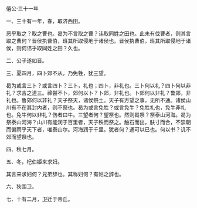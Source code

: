 

僖公·三十一年

一、三十有一年，春，取济西田。

恶乎取之？取之曹也。曷为不言取之曹？讳取同姓之田也。此未有伐曹者，则其言取之曹何？晋侯执曹伯，班其所取侵地于诸侯也。晋侯执曹伯，班其所取侵地于诸侯，则何讳乎取同姓之田？久也。

二、公子遂如晋。

三、夏四月，四卜郊不从，乃免牲，犹三望。

曷为或言三卜？或言四卜？三卜，礼也；四卜，非礼也。三卜何以礼？四卜何以非礼？求吉之道三。禘尝不卜，郊何以卜？卜郊，非礼也。卜郊何以非礼？鲁郊，非礼也。鲁郊何以非礼？天子祭天，诸侯祭土。天子有方望之事，无所不通。诸侯山川有不在其封内者，则不祭也。曷为或言免牲？或言免牛？免牲礼也，免牛非礼也。免牛何以非礼？伤者曰牛。三望者何？望祭也。然则曷祭？祭泰山河海。曷为祭泰山河海？山川有能润于百里者，天子秩而祭之。触石而出，肤寸而合，不崇朝而徧雨乎天下者，唯泰山尔。河海润于千里。犹者何？通可以已也。何以书？讥不郊而望祭也。

四、秋七月。

五、冬，杞伯姬来求妇。

其言来求妇何？兄弟辞也。其称妇何？有姑之辞也。

六、狄围卫。

七、十有二月，卫迁于帝丘。

